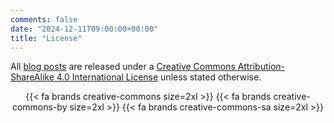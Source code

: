 ```yaml
---
comments: false
date: "2024-12-11T09:00:00+00:00"
title: "License"
---
```


All [blog posts](/blog) are released under a [Creative Commons Attribution-ShareAlike 4.0 International License](http://creativecommons.org/licenses/by-sa/4.0/) unless stated otherwise.

<center>
{{< fa brands creative-commons size=2xl >}} {{< fa brands creative-commons-by size=2xl >}} {{< fa brands creative-commons-sa size=2xl >}}
</center>
